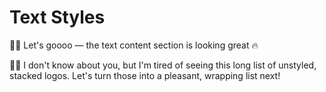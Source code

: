 # Text Styles

<EpicVideo url="https://www.epicweb.dev/workshops/pixel-perfect-figma-to-tailwind/mobile-first/implementing-the-content-section/solution" />

👨‍💼 Let's goooo — the text content section is looking great 🔥

👨‍💼 I don't know about you, but I'm tired of seeing this long list of unstyled, stacked logos. Let's turn those into a pleasant, wrapping list next!
